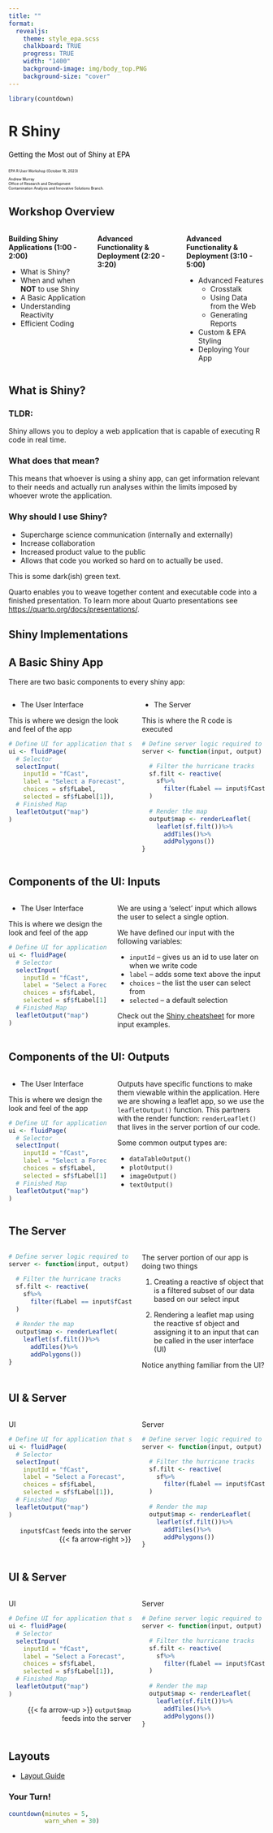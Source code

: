 ```yaml
---
title: ""
format: 
  revealjs:
    theme: style_epa.scss
    chalkboard: TRUE
    progress: TRUE
    width: "1400"
    background-image: img/body_top.PNG
    background-size: "cover"
---
```


```r
library(countdown)
```

# R Shiny{background-image="img/title_left.PNG" background-size="cover"}

::: {style="margin-top: 20px; font-size: 1em; color: black;"}
Getting the Most out of Shiny at EPA
:::

::: {style="margin-top: 20px; font-size: 0.5em; color: black;"}
EPA R User Workshop (October 18, 2023)

Andrew Murray<br>Office of Research and Development<br>
Contamination Analysis and Innovative Solutions Branch.
:::


## Workshop Overview
:::: {.columns}

::: {.column width="33%"}
**Building Shiny Applications (1:00 - 2:00)**

- What is Shiny?
- When and when **NOT** to use Shiny
- A Basic Application
- Understanding Reactivity
- Efficient Coding
:::

::: {.column width="33%"}
**Advanced Functionality & Deployment (2:20 - 3:20)**


:::

::: {.column width="33%"}
**Advanced Functionality & Deployment (3:10 - 5:00)**

- Advanced Features
  - Crosstalk
  - Using Data from the Web
  - Generating Reports
- Custom & EPA Styling
- Deploying Your App
:::

::::

## What is Shiny?

### TLDR:
Shiny allows you to deploy a web application that is capable of executing R code in real time.

### What does that mean?
This means that whoever is using a shiny app, can get information relevant to their needs and actually run analyses within the limits imposed by whoever wrote the application.

### Why should I use Shiny?
- Supercharge science communication (internally and externally)
- Increase collaboration
- Increased product value to the public
- Allows that code you worked so hard on to actually be used.



:::{.darkgreen}
This is some dark(ish) green text.
:::

Quarto enables you to weave together content and executable code into a finished presentation. To learn more about Quarto presentations see <https://quarto.org/docs/presentations/>.

## Shiny Implementations{background-image="img/body_top.PNG" background-size="cover"}


## A Basic Shiny App{background-image="img/body_top.PNG" background-size="cover"}
There are two basic components to every shiny app:

:::: {.columns}

::: {.column width="50%"}
- The User Interface

This is where we design the look and feel of the app

```r
# Define UI for application that shows a map
ui <- fluidPage(
  # Selector
  selectInput(
    inputId = "fCast",
    label = "Select a Forecast",
    choices = sf$fLabel,
    selected = sf$fLabel[1]),
  # Finished Map
  leafletOutput("map")
)
```
:::

::: {.column width="50%"}
- The Server

This is where the R code is executed

```r
# Define server logic required to render a map
server <- function(input, output) {

  # Filter the hurricane tracks
  sf.filt <- reactive(
    sf%>%
      filter(fLabel == input$fCast)
  )
  
  # Render the map
  output$map <- renderLeaflet(
    leaflet(sf.filt())%>%
      addTiles()%>%
      addPolygons())
}
```
:::
::::

## Components of the UI: Inputs{background-image="img/body_top.PNG" background-size="cover"}

:::: {.columns}

::: {.column width="40%"}
- The User Interface

This is where we design the look and feel of the app

```r
# Define UI for application that shows a map
ui <- fluidPage(
  # Selector
  selectInput(
    inputId = "fCast",
    label = "Select a Forecast",
    choices = sf$fLabel,
    selected = sf$fLabel[1]),
  # Finished Map
  leafletOutput("map")
)
```
:::

::: {.column width="60%"}

We are using a 'select' input which allows the user to select a single option.

We have defined our input with the following variables:

- `inputId` -- gives us an id to use later on when we write code
- `label` -- adds some text above the input
- `choices` -- the list the user can select from
- `selected` -- a default selection


Check out the [Shiny cheatsheet](https://shiny.posit.co/r/articles/start/cheatsheet/) for more input examples.

:::
::::


## Components of the UI: Outputs{background-image="img/body_top.PNG" background-size="cover"}

:::: {.columns}

::: {.column width="40%"}
- The User Interface

This is where we design the look and feel of the app

```r
# Define UI for application that shows a map
ui <- fluidPage(
  # Selector
  selectInput(
    inputId = "fCast",
    label = "Select a Forecast",
    choices = sf$fLabel,
    selected = sf$fLabel[1]),
  # Finished Map
  leafletOutput("map")
)
```
:::

::: {.column width="60%"}

Outputs have specific functions to make them viewable within the application. Here we are showing a leaflet app, so we use the `leafletOutput()` function. This partners with the render function: `renderLeaflet()` that lives in the server portion of our code.

Some common output types are:

- `dataTableOutput()`
- `plotOutput()`
- `imageOutput()`
- `textOutput()`

:::
::::

## The Server{background-image="img/body_top.PNG" background-size="cover"}

:::: {.columns}
::: {.column width="50%"}
```r
# Define server logic required to render a map
server <- function(input, output) {

  # Filter the hurricane tracks
  sf.filt <- reactive(
    sf%>%
      filter(fLabel == input$fCast)
  )
  
  # Render the map
  output$map <- renderLeaflet(
    leaflet(sf.filt())%>%
      addTiles()%>%
      addPolygons())
}
```
:::

::: {.column width="50%"}
The server portion of our app is doing two things

1. Creating a reactive sf object that is a filtered subset of our data based on our select input

2. Rendering a leaflet map using the reactive sf object and assigning it to an input that can be called in the user interface (UI)


Notice anything familiar from the UI?

:::
::::

## UI & Server

:::: {.columns}
::: {.column width="50%"}

UI

```r
# Define UI for application that shows a map
ui <- fluidPage(
  # Selector
  selectInput(
    inputId = "fCast",
    label = "Select a Forecast",
    choices = sf$fLabel,
    selected = sf$fLabel[1]),
  # Finished Map
  leafletOutput("map")
)
```

<div style="text-align: right"> `input$fCast` feeds into the server {{< fa arrow-right >}} </div>


:::

::: {.column width="50%"}

Server

```r
# Define server logic required to render a map
server <- function(input, output) {

  # Filter the hurricane tracks
  sf.filt <- reactive(
    sf%>%
      filter(fLabel == input$fCast)
  )
  
  # Render the map
  output$map <- renderLeaflet(
    leaflet(sf.filt())%>%
      addTiles()%>%
      addPolygons())
}
```
:::
::::

## UI & Server

:::: {.columns}
::: {.column width="50%"}

UI

```r
# Define UI for application that shows a map
ui <- fluidPage(
  # Selector
  selectInput(
    inputId = "fCast",
    label = "Select a Forecast",
    choices = sf$fLabel,
    selected = sf$fLabel[1]),
  # Finished Map
  leafletOutput("map")
)
```
<div style="text-align: right"> {{< fa arrow-up >}} `output$map` feeds into the server </div>

:::

::: {.column width="50%"}

Server

```r
# Define server logic required to render a map
server <- function(input, output) {

  # Filter the hurricane tracks
  sf.filt <- reactive(
    sf%>%
      filter(fLabel == input$fCast)
  )
  
  # Render the map
  output$map <- renderLeaflet(
    leaflet(sf.filt())%>%
      addTiles()%>%
      addPolygons())
}
```
:::
::::

## Layouts


- [Layout Guide](https://shiny.posit.co/r/articles/build/layout-guide/)


### Your Turn!

```r
countdown(minutes = 5,
          warn_when = 30)
```

